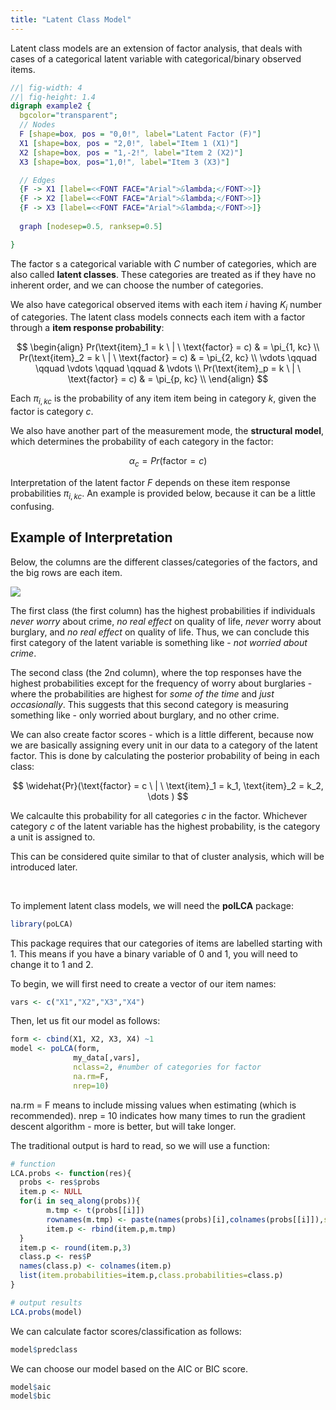 ```yaml
---
title: "Latent Class Model"
---
```


Latent class models are an extension of factor analysis, that deals with cases of a categorical latent variable with categorical/binary observed items.

::: center-graph
```dot
//| fig-width: 4
//| fig-height: 1.4
digraph example2 {
  bgcolor="transparent";
  // Nodes
  F [shape=box, pos = "0,0!", label="Latent Factor (F)"]
  X1 [shape=box, pos = "2,0!", label="Item 1 (X1)"]
  X2 [shape=box, pos = "1,-2!", label="Item 2 (X2)"]
  X3 [shape=box, pos="1,0!", label="Item 3 (X3)"]

  // Edges
  {F -> X1 [label=<<FONT FACE="Arial">&lambda;</FONT>>]}
  {F -> X2 [label=<<FONT FACE="Arial">&lambda;</FONT>>]}
  {F -> X3 [label=<<FONT FACE="Arial">&lambda;</FONT>>]}
  
  graph [nodesep=0.5, ranksep=0.5]

}
```
:::

The factor s a categorical variable with $C$ number of categories, which are also called **latent classes**. These categories are treated as if they have no inherent order, and we can choose the number of categories.

We also have categorical observed items with each item $i$ having $K_i$ number of categories. The latent class models connects each item with a factor through a **item response probability**:

$$
\begin{align}
Pr(\text{item}_1 = k \ | \ \text{factor} = c) & = \pi_{1, kc} \\
Pr(\text{item}_2 = k \ | \ \text{factor} = c) & = \pi_{2, kc} \\
\vdots \qquad \qquad \vdots \qquad \qquad & \vdots \\
Pr(\text{item}_p = k \ | \ \text{factor} = c) & = \pi_{p, kc} \\
\end{align}
$$

::: small
Each $\pi_{i, kc}$ is the probability of any item item being in category $k$, given the factor is category $c$.
:::

We also have another part of the measurement mode, the **structural model**, which determines the probability of each category in the factor:

$$
\alpha_c = Pr(\text{factor}=c)
$$

Interpretation of the latent factor $F$ depends on these item response probabilities $\pi_{i, kc}$. An example is provided below, because it can be a little confusing.

::: {.callout-note collapse="true" appearance="simple"}
## Example of Interpretation

Below, the columns are the different classes/categories of the factors, and the big rows are each item.

![](images/clipboard-3462056940.png)

The first class (the first column) has the highest probabilities if individuals *never worry* about crime, *no real effect* on quality of life, *never* worry about burglary, and *no real effect* on quality of life. Thus, we can conclude this first category of the latent variable is something like - *not worried about crime*.

The second class (the 2nd column), where the top responses have the highest probabilities except for the frequency of worry about burglaries - where the probabilities are highest for *some of the time* and *just occasionally*. This suggests that this second category is measuring something like - only worried about burglary, and no other crime.
:::

We can also create factor scores - which is a little different, because now we are basically assigning every unit in our data to a category of the latent factor. This is done by calculating the posterior probability of being in each class:

$$
\widehat{Pr}(\text{factor} = c \ | \ \text{item}_1 = k_1, \text{item}_2 = k_2, \dots )
$$

We calcaulte this probability for all categories $c$ in the factor. Whichever category $c$ of the latent variable has the highest probability, is the category a unit is assigned to.

::: small
This can be considered quite similar to that of cluster analysis, which will be introduced later.
:::

<br />

To implement latent class models, we will need the **polLCA** package:

```r
library(poLCA)
```

This package requires that our categories of items are labelled starting with 1. This means if you have a binary variable of 0 and 1, you will need to change it to 1 and 2.

To begin, we will first need to create a vector of our item names:

```r
vars <- c("X1","X2","X3","X4")
```

Then, let us fit our model as follows:

```r
form <- cbind(X1, X2, X3, X4) ~1
model <- poLCA(form,
              my_data[,vars],
              nclass=2, #number of categories for factor
              na.rm=F,
              nrep=10) 
```

::: small
na.rm = F means to include missing values when estimating (which is recommended). nrep = 10 indicates how many times to run the gradient descent algorithm - more is better, but will take longer.
:::

The traditional output is hard to read, so we will use a function:

```r
# function
LCA.probs <- function(res){
  probs <- res$probs
  item.p <- NULL
  for(i in seq_along(probs)){
        m.tmp <- t(probs[[i]])
        rownames(m.tmp) <- paste(names(probs)[i],colnames(probs[[i]]),sep=".")
        item.p <- rbind(item.p,m.tmp)
  }
  item.p <- round(item.p,3)
  class.p <- res$P
  names(class.p) <- colnames(item.p)
  list(item.probabilities=item.p,class.probabilities=class.p)
}

# output results
LCA.probs(model)
```

We can calculate factor scores/classification as follows:

```r
model$predclass
```

We can choose our model based on the AIC or BIC score.

```r
model$aic
model$bic
```
